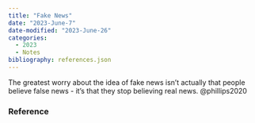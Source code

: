 ```yaml
---
title: "Fake News"
date: "2023-June-7"
date-modified: "2023-June-26"
categories:
  - 2023
  - Notes
bibliography: references.json
---
```


The greatest worry about the idea of fake news isn't actually that people believe false news - it's that they stop believing real news. @phillips2020

### Reference
